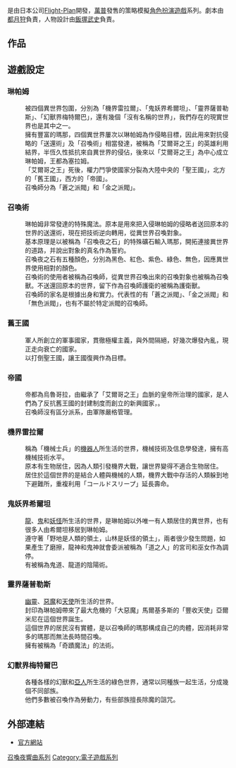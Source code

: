 {{NoteTA/lua|G1=Games|G2=Summon Night}}
{{Infobox VG series|title=召喚夜響曲|japanese=サモンナイトシリーズ|english=Summon Night|image=Summonnightlogo.jpg|genre=[[電子角色扮演遊戲|電子角色扮演]]、[[戰略角色扮演遊戲|戰略角色扮演]]|developer=[[Flight-Plan|Flight-Plan]]→{{Internal link helper/ja|FELISTELLA}}|publisher=[[萬普|萬普]]（2016年改名[[万代南梦宫娱乐|万代南梦宫娱乐]]）|creator=[[都月狩|都月狩]]|writer=[[都月狩|都月狩]]|artist=[[黑星紅白|飯塚武史]]|composer=|platforms={{Slight-pause mark list|[[PlayStation|PlayStation]]|[[PlayStation_2|PlayStation 2]]|[[任天堂DS|任天堂DS]]|[[PlayStation_Portable|PlayStation Portable]]|[[PlayStation_Vita|PlayStation Vita]]|[[PlayStation_4|PlayStation 4]]}}|platform of origin=[[PlayStation|PlayStation]]|released=2000年|first release version=[[召喚夜響曲|召喚夜響曲]]|first release date=2000年1月6日|latest release version=[[召喚夜響曲6_消逝的境界|召喚夜響曲6 消逝的境界]]|latest release date=2016年3月10日}}
{{Vgsname|1=召喚夜響曲|ja=サモンナイトシリーズ|en=Summon Night|cn=召喚之夜|tw=召喚夜響曲}}是由日本公司[[Flight-Plan|Flight-Plan]]開發，[[萬普|萬普]]發售的策略模擬[[電子角色扮演遊戲|角色扮演遊戲]]系列。劇本由[[都月狩|都月狩]]負責，人物設計由[[黑星紅白|飯塚武史]]負責。
==作品==
{{VG titles|
{{VG titles/item|title={{Internal link helper/ja|召喚夜響曲|サモンナイト}}|date={{Vgr|日本|2000年1月6日}}|release=2000年 - [[PlayStation_(遊戲機)|PlayStation]]、[[任天堂DS|任天堂DS]]|notes=日版[[任天堂DS|任天堂DS]]有追加要素}}{{VG titles/item|title={{Internal link helper/ja|召喚夜響曲2|サモンナイト2}}|date={{Vgr|日本2001年8月2日}}|release=2001年 - [[PlayStation_(遊戲機)|PlayStation]]、[[任天堂DS|任天堂DS]]}}
{{VG titles/item|title={{Internal link helper/ja|召喚夜響曲 鑄劍物語|サモンナイト クラフトソード物語}}|date={{Vgr|日本|2003年4月25日}}|release=2003年 - [[Game_Boy_Advance|Game Boy Advance]]|notes=第一部外傳作品}}
{{VG titles/item|title=[[召喚夜響曲3|召喚夜響曲3]]|date={{Vgr|日本|2003年8月7日}}|release=2003年 - [[PlayStation_2|PlayStation 2]]、[[PlayStation_Portable|PlayStation Portable]]}}
{{VG titles/item|title=[[召喚夜響曲_鑄劍物語2|召喚夜響曲 鑄劍物語2]]|date={{Vgr|日本|2004年4月20日|北美|2006年10月17日}}|release=2004年 - [[Game_Boy_Advance|Game Boy Advance]]|notes=第二部外傳作品}}
{{VG titles/item|title=[[召喚夜響曲外傳_破曉之翼|召喚夜響曲外傳 破曉之翼]]|date={{Vgr|日本|2005年8月4日}}|release=2005年 - [[PlayStation_2|PlayStation 2]]|notes=第三部外傳作品}}
{{VG titles/item|title=[[召喚夜響曲_鑄劍物語_～起源之石～|召喚夜響曲 鑄劍物語 ～起源之石～]]|date={{Vgr|日本|2005年12月8日}}|release=2005年 - [[Game_Boy_Advance|Game Boy Advance]]|notes=第四部外傳作品}}
{{VG titles/item|title=[[召喚夜響曲4|召喚夜響曲4]]|date={{Vgr|日本|2006年11月30日|香港|2006年11月30日}}|release=2006年 - [[PlayStation_2|PlayStation 2]]、[[PlayStation_Portable|PlayStation Portable]]}}
{{VG titles/item|title=[[召喚夜響曲_雙紀元_～精靈們的共鳴～|召喚夜響曲 雙紀元 ～精靈們的共鳴～]]|date={{Vgr|日本|2007年8月30日|北美|2008年6月3日}}|release=2007年 - [[任天堂DS|任天堂DS]]|notes=第五部外傳作品}}
{{VG titles/item|title=[[召喚夜響曲X_～淚光寶冠～|召喚夜響曲X ～淚光寶冠～]]|date={{Vgr|日本|2009年11月5日}}|release=2009年 - [[任天堂DS|任天堂DS]]|notes=第六部外傳作品}}
{{VG titles/item|title={{Internal link helper/ja|召喚夜響曲 毀滅之劍與應許騎士|サモンナイトグランテーゼ 滅びの剣と約束の騎士}}|date={{Vgr|日本|2010年3月11日}}|release=2010年 - [[PlayStation_2|PlayStation 2]]|notes=第七部外傳作品}}
{{VG titles/item|title={{Internal link helper/ja|召喚夜響曲5|サモンナイト5}}|date={{Vgr|日本|2013年5月16日}}|release=2013年 - [[PlayStation_Portable|PlayStation Portable]]}}
{{VG titles/item|title={{Internal link helper/ja|召喚夜響曲6 消逝的境界|サモンナイト6 失われた境界たち}}|date={{Vgr|日本|2016年3月10日}}|release=2016年 - [[PlayStation_Vita|PlayStation Vita]]、[[PlayStation_4|PlayStation 4]]、[[PlayStation_Vita_TV|PlayStation Vita TV]]}}
}}

== 遊戲設定 ==
=== 琳帕姆 ===
: 被四個異世界包圍，分別為「機界雷拉爾」、「鬼妖界希爾坦」、「靈界薩普勒斯」、「幻獸界梅特爾巴」，還有幾個「沒有名稱的世界」，我們存在的現實世界也是其中之一。
: 擁有豐富的瑪那，四個異世界屢次以琳帕姆為作侵略目標，因此用來對抗侵略的「送還術」及「召喚術」相當發達，被稱為「艾爾哥之王」的英雄利用結界，半恆久性抵抗來自異世界的侵佔，後來以「艾爾哥之王」為中心成立琳帕姆，王都為塞拉姆。
: 「艾爾哥之王」死後，權力鬥爭使國家分裂為大陸中央的「聖王國」，北方的「舊王國」，西方的「帝國」。
: 召喚師分為「蒼之派閥」和「金之派閥」。

=== 召喚術 ===
: 琳帕姆非常發達的特殊魔法。原本是用來把入侵琳帕姆的侵略者送回原本的世界的送還術，現在把技術逆向轉用，從異世界召喚對象。
: 基本原理是以被稱為「召喚夜之石」的特殊礦石輸入瑪那，開拓連接異世界的道路，并說出對象的真名作為誓約。
: 召喚夜之石有五種顏色，分別為黑色、紅色、紫色、綠色、無色，因應異世界使用相對的顏色。
: 召喚術的使用者被稱為召喚師，從異世界召喚出來的召喚對象也被稱為召喚獸。不送還回原本的世界，留下作為召喚師護衛的被稱為護衛獸。
: 召喚師的家名是根據出身和實力。代表性的有「蒼之派閥」、「金之派閥」和「無色派閥」，也有不屬於特定派閥的召喚師。

=== 舊王國 ===
: 軍人所創立的軍事國家，貫徹極權主義，與外間隔絕，好幾次爆發內亂，現正走向衰亡的國家。
: 以打倒聖王國，讓王國復興作為目標。

=== 帝國 ===
: 帝都為烏魯哥拉，由繼承了「艾爾哥之王」血脈的皇帝所治理的國家，是人們為了反抗舊王國的封建制度而創立的新興國家，。
: 召喚師沒有區分派系，由軍隊嚴格管理。

=== 機界雷拉爾 ===
: 稱為「機械士兵」的[[機器人|機器人]]所生活的世界，機械技術及信息學發達，擁有高機械技術水平。
: 原本有生物居住，因為人類引發機界大戰，讓世界變得不適合生物居住。
: 居住於這個世界的是結合人體與機械的人類，機界大戰中存活的人類躲到地下避難所，重複利用「コールドスリープ」延長壽命。

=== 鬼妖界希爾坦 ===
: [[龍|龍]]、[[鬼|鬼]]和[[妖怪|妖怪]]所生活的世界，是琳帕姆以外唯一有人類居住的異世界，也有很多人由希爾坦移居到琳帕姆。
: 遵守著「野地是人類的領土，山林是妖怪的領土」，兩者很少發生問題，如果產生了磨擦，龍神和鬼神就會委派被稱為「道之人」的宮司和巫女作為調停。
: 有被稱為鬼道、龍道的陰陽術。

=== 靈界薩普勒斯 ===
: [[幽靈|幽靈]]、[[惡魔|惡魔]]和[[天使|天使]]所生活的世界。
: 封印為琳帕姆帶來了最大危機的「大惡魔」馬爾基多斯的「豐收天使」亞爾米尼在這個世界誕生。
: 這個世界的居民沒有實體，是以召喚師的瑪那構成自己的肉體，因消耗非常多的瑪那而無法長時間召喚。
: 擁有被稱為「奇蹟魔法」的法術。

=== 幻獸界梅特爾巴 ===
: 各種各樣的幻獸和[[亞人|亞人]]所生活的綠色世界，通常以同種族一起生活，分成幾個不同部族。
: 他們多數被召喚作為勞動力，有些部族擅長除魔的詛咒。

==外部連結==
*[http://www.summonnight.net/ 官方網站] {{Wayback|url=http://www.summonnight.net/ |date=20211107012157 }}

{{召喚夜響曲系列}}
{{万代南梦宫电子游戏系列}}

{{DEFAULTSORT:Summon Night}}
[[Category:召喚夜響曲系列|]]
[[Category:電子遊戲系列|Category:電子遊戲系列]]